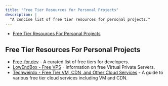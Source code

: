 ```yaml
---
title: "Free Tier Resources for Personal Projects"
description: |
  "A concise list of free tier resources for personal projects."
---
```


- [Free Tier Resources For Personal Projects](#free-tier-resources-for-personal-projects)

<h2 id="free-tier-resources-for-personal-projects">Free Tier Resources For Personal Projects</h2>

- [Free-for.dev](https://free-for.dev/#/?id=free-fordev) - A curated list of free tiers for developers.
- [LowEndBox - Free VPS](https://lowendbox.com/blog/free-vps-word-is-spreading-fast-so-jump-on-this-now-if-you-want-it/) - Information on free Virtual Private Servers.
- [Techweirdo - Free Tier VM, CDN, and Other Cloud Services](https://www.techweirdo.net/free-tier-vm-cdn-and-other-cloud-services-that-actually-works-for-free/#3-flyio-free-tier) - A guide to various free tier cloud services including VM and CDN.